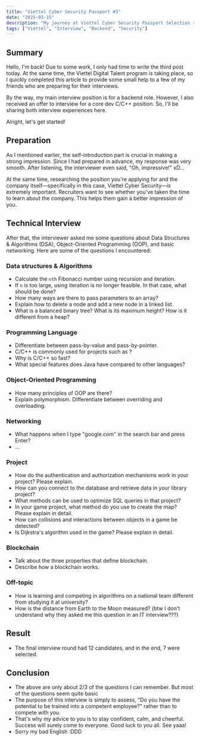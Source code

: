 ```yaml
---
title: "Viettel Cyber Security Passport #3"
date: "2025-03-15"
description: "My journey at Viettel Cyber Security Passport Selection rounds part 3"
tags: ["Viettel", "Interview", "Backend", "Security"]
---
```


## Summary

Hello, I'm back! Due to some work, I only had time to write the third post today. At the same time, the Viettel Digital Talent program is taking place, so I quickly completed this article to provide some small help to a few of my friends who are preparing for their interviews.

By the way, my main interview position is for a backend role. However, I also received an offer to interview for a core dev C/C++ position. So, I'll be sharing both interview experiences here.

Alright, let's get started!

## Preparation

As I mentioned earlier, the self-introduction part is crucial in making a strong impression. Since I had prepared in advance, my response was very smooth. After listening, the interviewer even said, "Oh, impressive!" xD...

At the same time, researching the position you're applying for and the company itself—specifically in this case, Viettel Cyber Security—is extremely important. Recruiters want to see whether you've taken the time to learn about the company. This helps them gain a better impression of you.

## Technical Interview
After that, the interviewer asked me some questions about Data Structures & Algorithms (DSA), Object-Oriented Programming (OOP), and basic networking. Here are some of the questions I encountered:

### Data structures & Algorithms
- Calculate the `nth` Fibonacci number using recursion and iteration.
- If `n` is too large, using iteration is no longer feasible. In that case, what should be done?
- How many ways are there to pass parameters to an array?
- Explain how to delete a node and add a new node in a linked list.
- What is a balanced binary tree? What is its maximum height? How is it different from a heap?
### Programming Language
- Differentiate between pass-by-value and pass-by-pointer.
- C/C++ is commonly used for projects such as ?
- Why is C/C++ so fast?
- What special features does Java have compared to other languages?
### Object-Oriented Programming
- How many principles of OOP are there?
- Explain polymorphism. Differentiate between overriding and overloading.
### Networking
- What happens when I type "google.com" in the search bar and press Enter?
- ...
### Project
- How do the authentication and authorization mechanisms work in your project? Please explain.
- How can you connect to the database and retrieve data in your library project?
- What methods can be used to optimize SQL queries in that project?
- In your game project, what method do you use to create the map? Please explain in detail.
- How can collisions and interactions between objects in a game be detected?
- Is Dijkstra's algorithm used in the game? Please explain in detail.

### Blockchain
- Talk about the three properties that define blockchain.
- Describe how a blockchain works.

### Off-topic
- How is learning and competing in algorithms on a national team different from studying it at university?
- How is the distance from Earth to the Moon measured? (btw I don't understand why they asked me this question in an IT interview???)

## Result
- The final interview round had 12 candidates, and in the end, 7 were selected.

## Conclusion
- The above are only about 2/3 of the questions I can remember. But most of the questions seem quite basic
- The purpose of this interview is simply to assess, "Do you have the potential to be trained into a competent employee?" rather than to compete with you.
- That's why my advice to you is to stay confident, calm, and cheerful. Success will surely come to everyone. Good luck to you all. See yaaa!
- Sorry my bad English :DDD